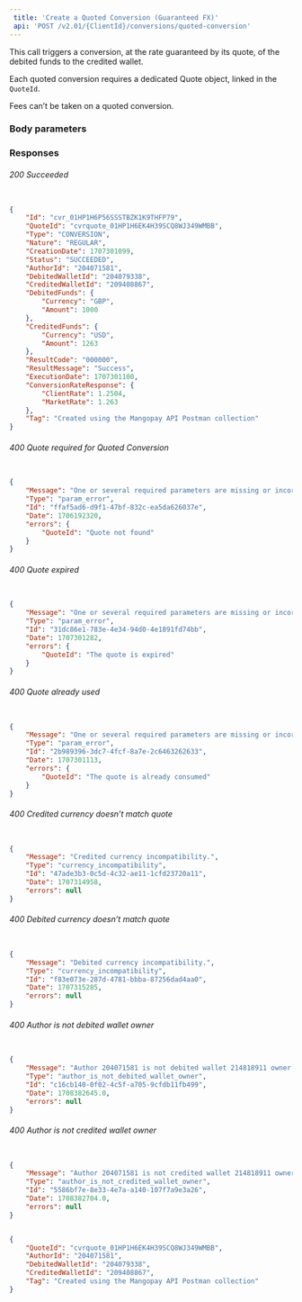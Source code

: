 ```yaml
---  
 title: 'Create a Quoted Conversion (Guaranteed FX)'  
 api: 'POST /v2.01/{ClientId}/conversions/quoted-conversion'  
---  
```


  

This call triggers a conversion, at the rate guaranteed by its quote, of the debited funds to the credited wallet.  

Each quoted conversion requires a dedicated Quote object, linked in the `QuoteId`.   

Fees can’t be taken on a quoted conversion.  

### Body parameters  

<QuoteId />  

<AuthorId2 />  

<DebitedWalletId />  

<CreditedWalletId1 />  

<Tag />  

### Responses  

###### 200 Succeeded  

<IdResponse />  

<QuoteIdResponse />  

<TypeResponse />  

<NatureResponse />  

<CreationDateResponse />  

<StatusResponse />  

<AuthorIdResponse />  

<DebitedWalletIdResponse />  

<CreditedWalletIdResponse />  

<DebitedFundsResponse />  

<CreditedFundsResponse />  

<ResultCodeResponse />  

<ResultMessageResponse />  

<ExecutionDateResponse />  

<ConversionRateResponseResponse />  

<TagResponse />  

 <ResponseExample>  

```json Succeeded  

{
    "Id": "cvr_01HP1H6P56SSSTBZK1K9THFP79",
    "QuoteId": "cvrquote_01HP1H6EK4H39SCQ8WJ349WMBB",
    "Type": "CONVERSION",
    "Nature": "REGULAR",
    "CreationDate": 1707301099,
    "Status": "SUCCEEDED",
    "AuthorId": "204071581",
    "DebitedWalletId": "204079338",
    "CreditedWalletId": "209408867",
    "DebitedFunds": {
        "Currency": "GBP",
        "Amount": 1000
    },
    "CreditedFunds": {
        "Currency": "USD",
        "Amount": 1263
    },
    "ResultCode": "000000",
    "ResultMessage": "Success",
    "ExecutionDate": 1707301100,
    "ConversionRateResponse": {
        "ClientRate": 1.2504,
        "MarketRate": 1.263
    },
    "Tag": "Created using the Mangopay API Postman collection"
}  

 ```  

 </ResponseExample>  

###### 400 Quote required for Quoted Conversion  

 <ResponseExample>  

```json Quote required for Quoted Conversion  

{
    "Message": "One or several required parameters are missing or incorrect. An incorrect resource ID also raises this kind of error.",
    "Type": "param_error",
    "Id": "ffaf5ad6-d9f1-47bf-832c-ea5da626037e",
    "Date": 1706192320,
    "errors": {
        "QuoteId": "Quote not found"
    }
}  

 ```  

 </ResponseExample>  

###### 400 Quote expired  

 <ResponseExample>  

```json Quote expired  

{
    "Message": "One or several required parameters are missing or incorrect. An incorrect resource ID also raises this kind of error.",
    "Type": "param_error",
    "Id": "31dc86e1-783e-4e34-94d0-4e1891fd74bb",
    "Date": 1707301282,
    "errors": {
        "QuoteId": "The quote is expired"
    }
}  

 ```  

 </ResponseExample>  

###### 400 Quote already used  

 <ResponseExample>  

```json Quote already used  

{
    "Message": "One or several required parameters are missing or incorrect. An incorrect resource ID also raises this kind of error.",
    "Type": "param_error",
    "Id": "2b989396-3dc7-4fcf-8a7e-2c6463262633",
    "Date": 1707301113,
    "errors": {
        "QuoteId": "The quote is already consumed"
    }
}  

 ```  

 </ResponseExample>  

###### 400 Credited currency doesn’t match quote  

 <ResponseExample>  

```json Credited currency doesn’t match quote  

{
    "Message": "Credited currency incompatibility.",
    "Type": "currency_incompatibility",
    "Id": "47ade3b3-0c5d-4c32-ae11-1cfd23720a11",
    "Date": 1707314958,
    "errors": null
}  

 ```  

 </ResponseExample>  

###### 400 Debited currency doesn’t match quote  

 <ResponseExample>  

```json Debited currency doesn’t match quote  

{
    "Message": "Debited currency incompatibility.",
    "Type": "currency_incompatibility",
    "Id": "f83e073e-287d-4781-bbba-87256dad4aa0",
    "Date": 1707315285,
    "errors": null
}  

 ```  

 </ResponseExample>  

###### 400 Author is not debited wallet owner  

 <ResponseExample>  

```json Author is not debited wallet owner  

{
    "Message": "Author 204071581 is not debited wallet 214818911 owner.",
    "Type": "author_is_not_debited_wallet_owner",
    "Id": "c16cb140-0f02-4c5f-a705-9cfdb11fb499",
    "Date": 1708382645.0,
    "errors": null
}  

 ```  

 </ResponseExample>  

###### 400 Author is not credited wallet owner   

 <ResponseExample>  

```json Author is not credited wallet owner   

{
    "Message": "Author 204071581 is not credited wallet 214818911 owner.",
    "Type": "author_is_not_credited_wallet_owner",
    "Id": "5586bf7e-8e33-4e7a-a140-107f7a9e3a26",
    "Date": 1708382704.0,
    "errors": null
}  

 ```  

 </ResponseExample>  

<RequestExample>  
  
```json REST  

{
    "QuoteId": "cvrquote_01HP1H6EK4H39SCQ8WJ349WMBB",
    "AuthorId": "204071581",
    "DebitedWalletId": "204079338",
    "CreditedWalletId": "209408867",
    "Tag": "Created using the Mangopay API Postman collection"
}  
```  

  
</RequestExample>